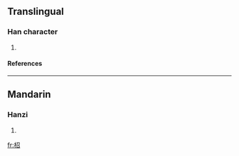 ==Translingual==
===Han character===
{{Han char|rn=75|rad=木|as=05|sn=9|four=|canj=木尸竹口 (DSHR)}}
# {{defn|Han|sort=木05}}
====References====
{{Han ref|kx=0519.070|dkj=14624|dj=0907.050|hdz=21191.010|uh=67D6|ud=26582}}

----
==Mandarin==
===Hanzi===
{{cmn-hanzi|pin=[[zhāo]] (zhao1)|wg=chao<sup>1</sup>}}
# {{defn|Mandarin}}

[[fr:柖]]